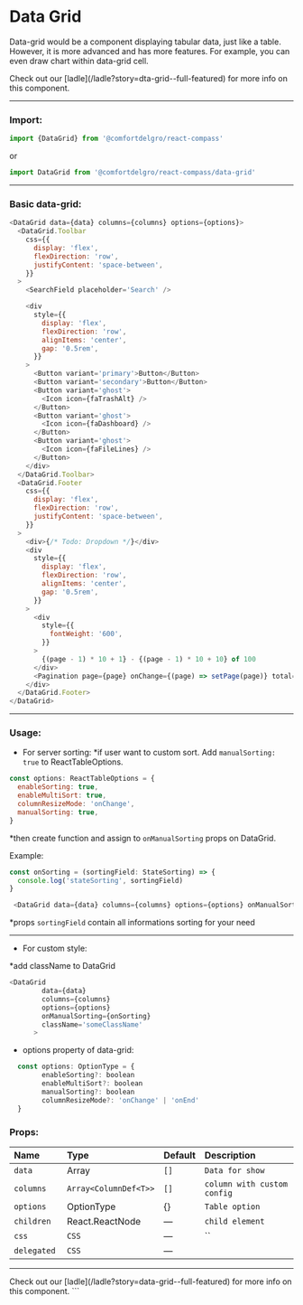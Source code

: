 
# Data Grid

Data-grid would be a component displaying tabular data, just like a table. However, it is more advanced and has more features. For example, you can even draw chart within data-grid cell.

<Callout>
  Check out our [ladle](/ladle?story=dta-grid--full-featured) for more info on
  this component.
</Callout>

---

### Import:

```js
import {DataGrid} from '@comfortdelgro/react-compass'
```

or

```js
import DataGrid from '@comfortdelgro/react-compass/data-grid'
```

---

### Basic data-grid:

<section className={styles.textAreaShowcaseContainer}>
  <ReactTableStory />
</section>

```js
<DataGrid data={data} columns={columns} options={options}>
  <DataGrid.Toolbar
    css={{
      display: 'flex',
      flexDirection: 'row',
      justifyContent: 'space-between',
    }}
  >
    <SearchField placeholder='Search' />

    <div
      style={{
        display: 'flex',
        flexDirection: 'row',
        alignItems: 'center',
        gap: '0.5rem',
      }}
    >
      <Button variant='primary'>Button</Button>
      <Button variant='secondary'>Button</Button>
      <Button variant='ghost'>
        <Icon icon={faTrashAlt} />
      </Button>
      <Button variant='ghost'>
        <Icon icon={faDashboard} />
      </Button>
      <Button variant='ghost'>
        <Icon icon={faFileLines} />
      </Button>
    </div>
  </DataGrid.Toolbar>
  <DataGrid.Footer
    css={{
      display: 'flex',
      flexDirection: 'row',
      justifyContent: 'space-between',
    }}
  >
    <div>{/* Todo: Dropdown */}</div>
    <div
      style={{
        display: 'flex',
        flexDirection: 'row',
        alignItems: 'center',
        gap: '0.5rem',
      }}
    >
      <div
        style={{
          fontWeight: '600',
        }}
      >
        {(page - 1) * 10 + 1} - {(page - 1) * 10 + 10} of 100
      </div>
      <Pagination page={page} onChange={(page) => setPage(page)} total={10} />
    </div>
  </DataGrid.Footer>
</DataGrid>
```

---

### Usage:

- For server sorting:
  \*if user want to custom sort. Add `manualSorting: true` to ReactTableOptions.

```js
const options: ReactTableOptions = {
  enableSorting: true,
  enableMultiSort: true,
  columnResizeMode: 'onChange',
  manualSorting: true,
}
```

\*then create function and assign to `onManualSorting` props on DataGrid.

Example:

```js
const onSorting = (sortingField: StateSorting) => {
  console.log('stateSorting', sortingField)
}
```

```js
 <DataGrid data={data} columns={columns} options={options} onManualSorting={onSorting}>
```

\*props `sortingField` contain all informations sorting for your need

---

- For custom style:

\*add className to DataGrid

```js
<DataGrid
        data={data}
        columns={columns}
        options={options}
        onManualSorting={onSorting}
        className='someClassName'
      >
```

- options property of data-grid:

```js
  const options: OptionType = {
        enableSorting?: boolean
        enableMultiSort?: boolean
        manualSorting?: boolean
        columnResizeMode?: 'onChange' | 'onEnd'
  }
```

### Props:

| Name         | Type                  | Default | Description                 |
| :----------- | :-------------------- | :------ | :-------------------------- |
| `data`       | Array                 | `[]`    | `Data for show `            |
| `columns`    | `Array<ColumnDef<T>>` | `[]`    | `column with custom config` |
| `options`    | OptionType            | {}      | `Table option`              |
| `children`   | React.ReactNode       | —       | `child element`             |
| `css`        | `CSS`                 | —       | ``                          |
| `delegated ` | `CSS`                 | —       |                             |

---

<Callout>
  Check out our [ladle](/ladle?story=data-grid--full-featured) for more info on
  this component.
</Callout>
```

